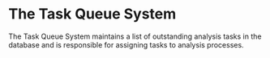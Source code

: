 # The Task Queue System
The Task Queue System maintains a list of outstanding analysis tasks in the database and is responsible for assigning tasks to analysis processes.
